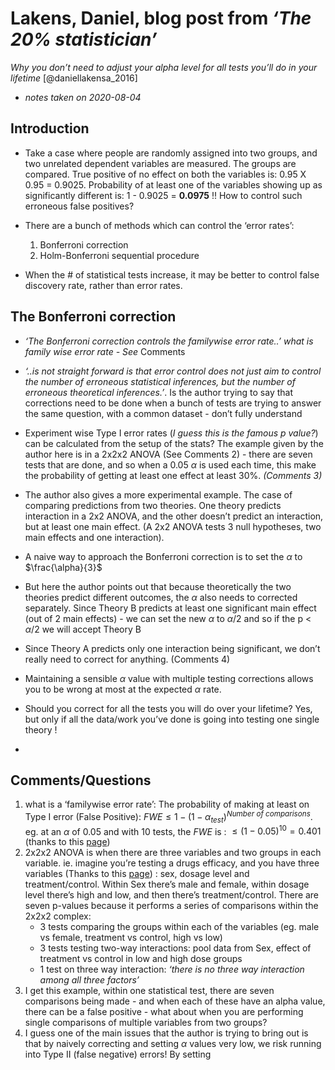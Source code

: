 # Lakens, Daniel, blog post from *'The 20% statistician'*

\chaptermark{Adjusting alpha for statistical tests}

*Why you don't need to adjust your alpha level for all tests you'll do in your lifetime* [@daniellakensa_2016]

- *notes taken on 2020-08-04*

## Introduction

- Take a case where people are randomly assigned into two groups, and two unrelated dependent variables are measured. The groups are compared. True positive of no effect on both the variables is: 0.95 X 0.95 = 0.9025. Probability of at least one of the variables showing up as significantly different is: 1 - 0.9025 = **0.0975** !! How to control such erroneous false positives?

- There are a bunch of methods which can control the 'error rates':
    1. Bonferroni correction
    1. Holm-Bonferroni sequential procedure

- When the # of statistical tests increase, it may be better to control false discovery rate, rather than error rates.

## The Bonferroni correction
 
- *'The Bonferroni correction controls the familywise error rate..'* [*what is family wise error rate - See* Comments]{#lakens_com}
- *'..is not straight forward is that error control does not just aim to control the number of erroneous statistical inferences, but the number of erroneous theoretical inferences.'*. Is the author trying to say that corrections need to be done when a bunch of tests are trying to answer the same question, with a common dataset - don't fully understand
- Experiment wise Type I error rates (*I guess this is the famous p value?*) can be calculated from the setup of the stats? The example given by the author here is in a 2x2x2 ANOVA (See [Comments 2]{#lakens_com}) - there are seven tests that are done, and so when a 0.05 $\alpha$ is used each time, this make the probability of getting at least one effect at least 30%. *([Comments 3]{#lakens_com})*

- The author also gives a more experimental example. The case of comparing predictions from two theories. One theory predicts interaction in a 2x2 ANOVA, and the other doesn't predict an interaction, but at least one main effect. (A 2x2 ANOVA tests 3 null hypotheses, two main effects and one interaction).  
- A naive way to approach the Bonferroni correction is to set the $\alpha$ to $\frac{\alpha}{3}$ 
- But here the author points out that because theoretically the two theories predict different outcomes, the $\alpha$ also needs to corrected separately. Since Theory B predicts at least one significant main effect (out of 2 main effects) - we can set the new $\alpha$ to $\alpha /2$ and so if the p < $\alpha/2$ we will accept Theory B
- Since Theory A predicts only one interaction being significant, we don't really need to correct for anything. ([Comments 4]{#lakens_com})
- Maintaining a sensible $\alpha$ value with multiple testing corrections allows you to be wrong at most at the expected $\alpha$ rate.
- Should you correct for all the tests you will do over your lifetime? Yes, but only if all the data/work you've done is going into testing one single theory !
- 


## Comments/Questions {#lakens_com}

1.  what is a 'familywise error rate': The probability of making at least on Type I error (False Positive): $FWE \leq 1-(1-\alpha_{test})^{Number\ of\ comparisons}$. eg. at an $\alpha$ of 0.05 and with 10 tests, the $FWE$ is : $\leq (1-0.05)^{10}=0.401$ (thanks to this [page](https://www.statisticshowto.com/familywise-error-rate/))
1. 2x2x2 ANOVA is when there are three variables and two groups in each variable. ie. imagine you're testing a drugs efficacy, and you have three variables (Thanks to this [page](https://www.graphpad.com/guides/prism/7/statistics/stat_what_is_three-way_anova_used_f.htm)) : sex, dosage level and treatment/control. Within Sex there's male and female, within dosage level there's high and low, and then there's treatment/control. There are seven p-values because it performs a series of comparisons within the 2x2x2 complex:
    - 3 tests  comparing the groups within each of the variables (eg. male vs female, treatment vs control, high vs low)
    - 3 tests testing two-way interactions: pool data from Sex, effect of treatment vs control in low and high dose groups 
    - 1 test on three way interaction: *'there is no three way interaction among all three factors'*

1. I get this example, within one statistical test, there are seven comparisons being made - and when each of these have an alpha value, there can be a false positive - what about when you are performing single comparisons of multiple variables from two groups?
1. I guess one of the main issues that the author is trying to bring out is that by naively correcting and setting $\alpha$ values very low, we risk running into Type II (false negative) errors! By setting 
